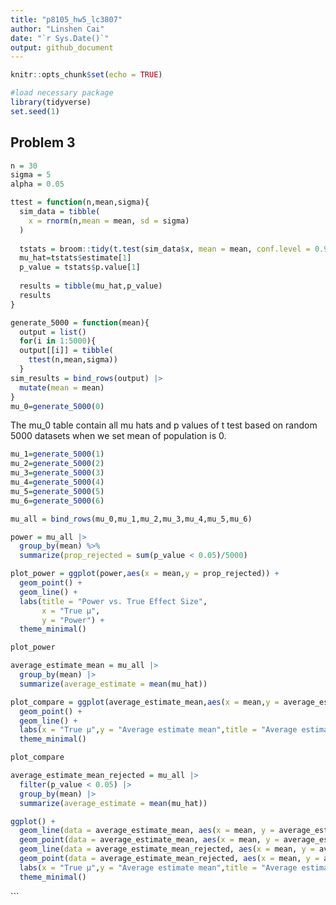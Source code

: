 ```yaml
---
title: "p8105_hw5_lc3807"
author: "Linshen Cai"
date: "`r Sys.Date()`"
output: github_document
---
```



```r
knitr::opts_chunk$set(echo = TRUE)

#load necessary package
library(tidyverse)
set.seed(1)
```

## Problem 3

```r

n = 30
sigma = 5
alpha = 0.05

ttest = function(n,mean,sigma){
  sim_data = tibble(
    x = rnorm(n,mean = mean, sd = sigma)
  )
  
  tstats = broom::tidy(t.test(sim_data$x, mean = mean, conf.level = 0.95, mu = 0))
  mu_hat=tstats$estimate[1]
  p_value = tstats$p.value[1]
  
  results = tibble(mu_hat,p_value)
  results
}

generate_5000 = function(mean){
  output = list()
  for(i in 1:5000){
  output[[i]] = tibble(
    ttest(n,mean,sigma))
  }
sim_results = bind_rows(output) |> 
  mutate(mean = mean)
}
mu_0=generate_5000(0)
```
The mu_0 table contain all mu hats and p values of t test based on random 5000 datasets when we set mean of population is 0.

```r
mu_1=generate_5000(1)
mu_2=generate_5000(2)
mu_3=generate_5000(3)
mu_4=generate_5000(4)
mu_5=generate_5000(5)
mu_6=generate_5000(6)
```

```r
mu_all = bind_rows(mu_0,mu_1,mu_2,mu_3,mu_4,mu_5,mu_6)

power = mu_all |> 
  group_by(mean) %>% 
  summarize(prop_rejected = sum(p_value < 0.05)/5000) 

plot_power = ggplot(power,aes(x = mean,y = prop_rejected)) +
  geom_point() +
  geom_line() +
  labs(title = "Power vs. True Effect Size",
       x = "True μ",
       y = "Power") +
  theme_minimal()

plot_power
```

```r
average_estimate_mean = mu_all |> 
  group_by(mean) |> 
  summarize(average_estimate = mean(mu_hat))

plot_compare = ggplot(average_estimate_mean,aes(x = mean,y = average_estimate)) +
  geom_point() +
  geom_line() +
  labs(x = "True μ",y = "Average estimate mean",title = "Average estimate mean vs. true μ") +
  theme_minimal()

plot_compare
```


```r
average_estimate_mean_rejected = mu_all |> 
  filter(p_value < 0.05) |> 
  group_by(mean) |> 
  summarize(average_estimate = mean(mu_hat))

ggplot() +
  geom_line(data = average_estimate_mean, aes(x = mean, y = average_estimate),color = "blue") +
  geom_point(data = average_estimate_mean, aes(x = mean, y = average_estimate),color = "blue") +
  geom_line(data = average_estimate_mean_rejected, aes(x = mean, y = average_estimate),color = "red") +
  geom_point(data = average_estimate_mean_rejected, aes(x = mean, y = average_estimate), color = "red") +
  labs(x = "True μ",y = "Average estimate mean",title = "Average estimate mean vs. true μ - rejected only") +
  theme_minimal() 
```
```

